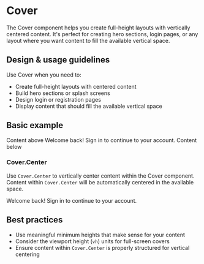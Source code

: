 
# Cover

The Cover component helps you create full-height layouts with vertically
centered content. It's perfect for creating hero sections, login pages, or any
layout where you want content to fill the available vertical space.

## Design & usage guidelines

Use Cover when you need to:

- Create full-height layouts with centered content
- Build hero sections or splash screens
- Design login or registration pages
- Display content that should fill the available vertical space

## Basic example

<Canvas>
  <Cover minHeight="50vh">
    <Text>Content above</Text>
    <Cover.Center>
      <Heading>Welcome back!</Heading>
      <Text>Sign in to continue to your account.</Text>
    </Cover.Center>
    <Text>Content below</Text>
  </Cover>
</Canvas>

### Cover.Center

Use `Cover.Center` to vertically center content within the Cover component.
Content within `Cover.Center` will be automatically centered in the available
space.

<Canvas>
  <Cover minHeight="40vh">
    <Cover.Center>
      <Heading>Welcome back!</Heading>
      <Text>Sign in to continue to your account.</Text>
    </Cover.Center>
  </Cover>
</Canvas>

## Best practices

- Use meaningful minimum heights that make sense for your content
- Consider the viewport height (`vh`) units for full-screen covers
- Ensure content within `Cover.Center` is properly structured for vertical
  centering

